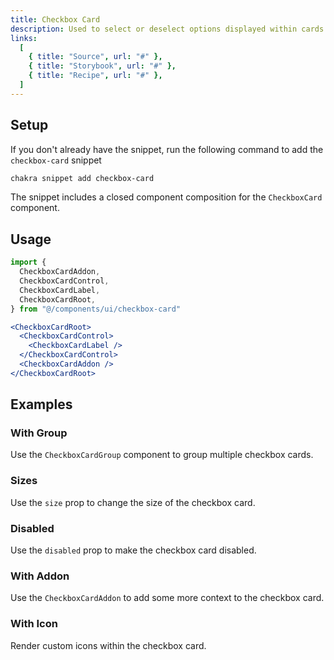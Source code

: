 ```yaml
---
title: Checkbox Card
description: Used to select or deselect options displayed within cards.
links:
  [
    { title: "Source", url: "#" },
    { title: "Storybook", url: "#" },
    { title: "Recipe", url: "#" },
  ]
---
```


<ExampleTabs name="checkbox-card-basic" />

## Setup

If you don't already have the snippet, run the following command to add the
`checkbox-card` snippet

```sh
chakra snippet add checkbox-card
```

The snippet includes a closed component composition for the `CheckboxCard`
component.

## Usage

```jsx
import {
  CheckboxCardAddon,
  CheckboxCardControl,
  CheckboxCardLabel,
  CheckboxCardRoot,
} from "@/components/ui/checkbox-card"
```

```jsx
<CheckboxCardRoot>
  <CheckboxCardControl>
    <CheckboxCardLabel />
  </CheckboxCardControl>
  <CheckboxCardAddon />
</CheckboxCardRoot>
```

## Examples

### With Group

Use the `CheckboxCardGroup` component to group multiple checkbox cards.

<ExampleTabs name="checkbox-card-with-group" />

### Sizes

Use the `size` prop to change the size of the checkbox card.

<ExampleTabs name="checkbox-card-with-sizes" />

### Disabled

Use the `disabled` prop to make the checkbox card disabled.

<ExampleTabs name="checkbox-card-disabled" />

### With Addon

Use the `CheckboxCardAddon` to add some more context to the checkbox card.

<ExampleTabs name="checkbox-card-with-addon" />

### With Icon

Render custom icons within the checkbox card.

<ExampleTabs name="checkbox-card-with-icon" />
